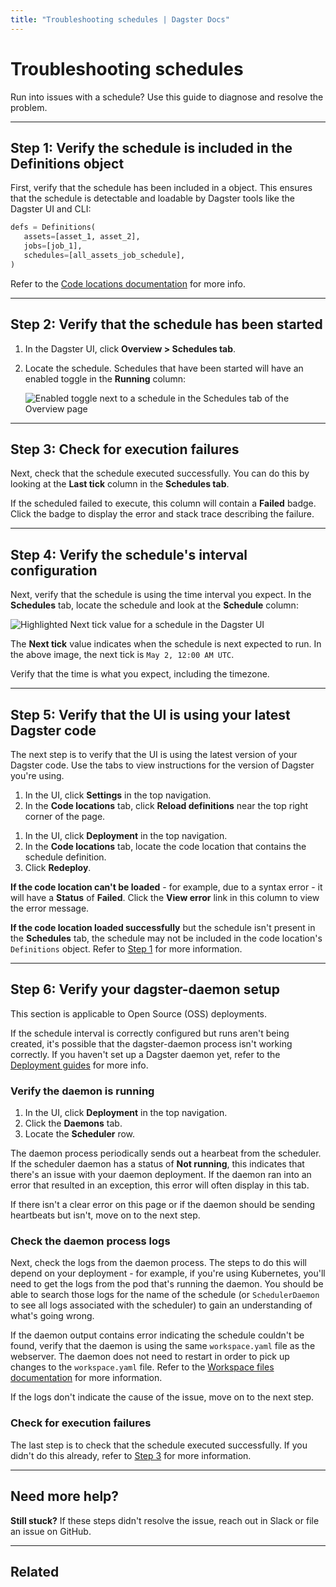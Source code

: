 ```yaml
---
title: "Troubleshooting schedules | Dagster Docs"
---
```


# Troubleshooting schedules

Run into issues with a schedule? Use this guide to diagnose and resolve the problem.

---

## Step 1: Verify the schedule is included in the Definitions object

First, verify that the schedule has been included in a <PyObject object="Definitions" /> object. This ensures that the schedule is detectable and loadable by Dagster tools like the Dagster UI and CLI:

```python
defs = Definitions(
   assets=[asset_1, asset_2],
   jobs=[job_1],
   schedules=[all_assets_job_schedule],
)
```

Refer to the [Code locations documentation](/concepts/code-locations) for more info.

---

## Step 2: Verify that the schedule has been started

1. In the Dagster UI, click **Overview > Schedules tab**.
2. Locate the schedule. Schedules that have been started will have an enabled toggle in the **Running** column:

   <!-- ![Enabled toggle next to a schedule in the Schedules tab of the Overview page](/images/concepts/automation/schedules/schedules-enabled-toggle.png) -->

   <Image
   alt="Enabled toggle next to a schedule in the Schedules tab of the Overview page"
   src="/images/concepts/automation/schedules/schedules-enabled-toggle.png"
   width={1716}
   height={226}
   />

---

## Step 3: Check for execution failures

Next, check that the schedule executed successfully. You can do this by looking at the **Last tick** column in the **Schedules tab**.

If the scheduled failed to execute, this column will contain a **Failed** badge. Click the badge to display the error and stack trace describing the failure.

---

## Step 4: Verify the schedule's interval configuration

Next, verify that the schedule is using the time interval you expect. In the **Schedules** tab, locate the schedule and look at the **Schedule** column:

<Image
alt="Highlighted Next tick value for a schedule in the Dagster UI"
src="/images/concepts/automation/schedules/schedules-next-tick.png"
width={1716}
height={226}
/>

The **Next tick** value indicates when the schedule is next expected to run. In the above image, the next tick is `May 2, 12:00 AM UTC`.

Verify that the time is what you expect, including the timezone.

---

## Step 5: Verify that the UI is using your latest Dagster code

The next step is to verify that the UI is using the latest version of your Dagster code. Use the tabs to view instructions for the version of Dagster you're using.

<TabGroup>
<TabItem name="Local webserver or Dagster OSS">

1. In the UI, click **Settings** in the top navigation.
2. In the **Code locations** tab, click **Reload definitions** near the top right corner of the page.

</TabItem>
<TabItem name="Dagster+">

1. In the UI, click **Deployment** in the top navigation.
2. In the **Code locations** tab, locate the code location that contains the schedule definition.
3. Click **Redeploy**.

</TabItem>
</TabGroup>

**If the code location can't be loaded** - for example, due to a syntax error - it will have a **Status** of **Failed**. Click the **View error** link in this column to view the error message.

**If the code location loaded successfully** but the schedule isn't present in the **Schedules** tab, the schedule may not be included in the code location's `Definitions` object. Refer to [Step 1](#step-1-verify-the-schedule-is-included-in-the-definitions-object) for more information.

---

## Step 6: Verify your dagster-daemon setup

<Note>This section is applicable to Open Source (OSS) deployments.</Note>

If the schedule interval is correctly configured but runs aren't being created, it's possible that the dagster-daemon process isn't working correctly. If you haven't set up a Dagster daemon yet, refer to the [Deployment guides](/deployment) for more info.

### Verify the daemon is running

1. In the UI, click **Deployment** in the top navigation.
2. Click the **Daemons** tab.
3. Locate the **Scheduler** row.

The daemon process periodically sends out a hearbeat from the scheduler. If the scheduler daemon has a status of **Not running**, this indicates that there's an issue with your daemon deployment. If the daemon ran into an error that resulted in an exception, this error will often display in this tab.

If there isn't a clear error on this page or if the daemon should be sending heartbeats but isn't, move on to the next step.

### Check the daemon process logs

Next, check the logs from the daemon process. The steps to do this will depend on your deployment - for example, if you're using Kubernetes, you'll need to get the logs from the pod that's running the daemon. You should be able to search those logs for the name of the schedule (or `SchedulerDaemon` to see all logs associated with the scheduler) to gain an understanding of what's going wrong.

If the daemon output contains error indicating the schedule couldn't be found, verify that the daemon is using the same `workspace.yaml` file as the webserver. The daemon does not need to restart in order to pick up changes to the `workspace.yaml` file. Refer to the [Workspace files documentation](/concepts/code-locations/workspace-files) for more information.

If the logs don't indicate the cause of the issue, move on to the next step.

### Check for execution failures

The last step is to check that the schedule executed successfully. If you didn't do this already, refer to [Step 3](#step-3-check-for-execution-failures) for more information.

---

## Need more help?

**Still stuck?** If these steps didn't resolve the issue, reach out in Slack or file an issue on GitHub.

---

## Related

<ArticleList>
  <ArticleListItem
    title="Schedules"
    href="/concepts/partitions-schedules-sensors/schedules"
  ></ArticleListItem>
  <ArticleListItem
    title="Code locations"
    href="/concepts/code-locations"
  ></ArticleListItem>
  <ArticleListItem
    title="Workspace files"
    href="/concepts/code-locations/workspace-files"
  ></ArticleListItem>
  <ArticleListItem title="OSS deployment" href="/deployment"></ArticleListItem>
</ArticleList>
